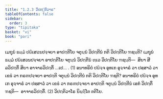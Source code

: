 ```yaml
---
title: "1.2.3 ວິປຕ຺ຕິວາຣ"
tableOfContents: false
sidebar:
  order: 3
type: "tipitaka"
basket: "vi"
book: "pari"
---
```



<DynamicBreadcrumb />

<Division number="195" book="pari">

<Paragraph number="643" book="pari">
ເມຖຸນໍ ຘມ຺ມໍ ປຏິເສວນປຈ຺ຈຍາ ອາປຕ຺ຕິໂຍ ຈຕຸນ຺ນໍ ວິປຕ຺ຕີນໍ ກຕິ ວິປຕ຺ຕິໂຍ ຠຊນ຺ຕິ? ເມຖຸນໍ ຘມ຺ມໍ ປຏິເສວນປຈ຺ຈຍາ ອາປຕ຺ຕິໂຍ ຈຕຸນ຺ນໍ ວິປຕ຺ຕີນໍ ທ຺ເວ ວິປຕ຺ຕິໂຍ ຠຊນ຺ຕິ—  ສິຍາ ສີລວິປຕ຺ຕິໍ ສິຍາ ອາຈາຣວິປຕ຺ຕິໍ …ເປ… . (1)
</Paragraph>

<Paragraph number="644" book="pari">
ອນາທຣິຍໍ ປຏິຈ຺ຈ ອຸທເກ ອຸຈ຺ຈາຣໍ ວາ ປສ຺ສາວໍ ວາ ເຂຬໍ ວາ ກຣຓປຈ຺ຈຍາ ອາປຕ຺ຕິ ຈຕຸນ຺ນໍ ວິປຕ຺ຕີນໍ ກຕິ ວິປຕ຺ຕິໂຍ ຠຊຕິ? ອນາທຣິຍໍ ປຏິຈ຺ຈ ອຸທເກ ອຸຈ຺ຈາຣໍ ວາ ປສ຺ສາວໍ ວາ ເຂຬໍ ວາ ກຣຓປຈ຺ຈຍາ ອາປຕ຺ຕິ ຈຕຸນ຺ນໍ ວິປຕ຺ຕີນໍ ເອກໍ ວິປຕ຺ຕິໍ ຠຊຕິ—  ອາຈາຣວິປຕ຺ຕິໍ. (2)

</Paragraph>
</Division>

<Paragraph number="645" type="center" book="pari">
ວິປຕ຺ຕິວາໂຣ ນິຏ຺ຐິໂຕ ຕຕິໂຍ.
</Paragraph>